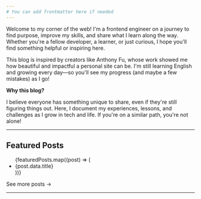```yaml
---
# You can add frontmatter here if needed
---
```




Welcome to my corner of the web! I'm a frontend engineer on a journey to find purpose, improve my skills, and share what I learn along the way. Whether you're a fellow developer, a learner, or just curious, I hope you'll find something helpful or inspiring here.

This blog is inspired by creators like Anthony Fu, whose work showed me how beautiful and impactful a personal site can be. I'm still learning English and growing every day—so you'll see my progress (and maybe a few mistakes) as I go!

**Why this blog?**

I believe everyone has something unique to share, even if they're still figuring things out. Here, I document my experiences, lessons, and challenges as I grow in tech and life. If you're on a similar path, you're not alone!

---

## Featured Posts

<ul className="space-y-2 mb-4">
  {featuredPosts.map((post) => (
    <li className="flex items-start gap-2" key={post.id}>
      <Link
        href={withBasePath(`/blog/${post.id}/`)}
        className="hover:op-100 op-75 transition-opacity"
      >
        {post.data.title}
      </Link>
    </li>
  ))}
</ul>

<Link
  href={withBasePath('/blog/')}
  className="text-sm op-60 hover:op-100 transition-opacity"
>
  See more posts →
</Link>

---

<SocialLinks />
